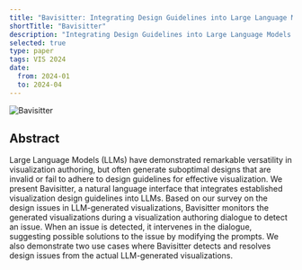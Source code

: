 ```yaml
---
title: "Bavisitter: Integrating Design Guidelines into Large Language Models for Visualization Authoring"
shortTitle: "Bavisitter"
description: "Integrating Design Guidelines into Large Language Models for Visualization Authoring"
selected: true
type: paper
tags: VIS 2024
date:
  from: 2024-01
  to: 2024-04
---
```


![Bavisitter](./bavisitter.png)

## Abstract

Large Language Models (LLMs) have demonstrated remarkable versatility
in visualization authoring, but often generate suboptimal designs that are invalid
or fail to adhere to design guidelines for effective visualization. We present Bavisitter,
a natural language interface that integrates established visualization design guidelines
into LLMs. Based on our survey on the design issues in LLM-generated visualizations,
Bavisitter monitors the generated visualizations during a visualization authoring
dialogue to detect an issue. When an issue is detected, it intervenes in the dialogue,
suggesting possible solutions to the issue by modifying the prompts. We also demonstrate
two use cases where Bavisitter detects and resolves design issues from the actual
LLM-generated visualizations.
